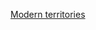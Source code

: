 {{Navbox
|name = 地区罗马史
|title = [[罗马帝国]]历史，按现今地区分列
|state = {{{state|autocollapse}}}
|listclass = hlist
|image = 
|above = 

|group1 = 现今地区
|list2 =
* [[阿尔巴尼亚历史#古代|阿尔巴尼亚]]
* [[巴尔干半岛历史|巴尔干半岛]]
* [[比利時高盧|比利时]]
* [[不列顛尼亞 (羅馬行省)|不列颠]]
* {{le|罗马高卢|Roman Gaul|法国}}
* {{le|罗马时期的格鲁吉亚|Roman Georgia|格鲁吉亚}}
* [[亞美尼亞行省|亚美尼亚]]（[[亞美尼亞行省|古典时代]]、[[拜占庭亚美尼亚|中世纪早期]]）
* [[高加索阿尔巴尼亚王国|阿塞拜疆]]
* [[日耳曼尼亚|德国]]
* [[希腊的罗马时期|希腊]]
* {{le|马扎尔征服前的匈牙利|History of Hungary before the Hungarian Conquest|匈牙利}}
* [[猶太 (羅馬行省)|以色列]]
* [[義大利 (羅馬帝國)|意大利]]
* {{le|罗马统治下的腓尼基|Phoenicia under Roman rule|黎巴嫩}}
* {{le|罗马时期的利比亚|Roman Libya|利比亚}}
* {{le|凯尔特卢森堡|Celtic Luxembourg|卢森堡}}
* [[马耳他历史#希腊人，腓尼基人与罗马人|马耳他]]
* [[摩纳哥历史|摩纳哥]]
* [[黑山历史#早期历史|黑山]]
* [[摩洛哥历史#罗马和罗马属地的摩洛哥|摩洛哥]]
* [[荷兰历史#罗马帝国时期|荷兰]]
* [[古代北非|北非]]
* {{le|叙利亚-巴勒斯坦|Syria-Palaestina|巴勒斯坦}}
* [[葡萄牙历史#罗马入侵|葡萄牙]]
* {{le|罗马达基亚|Roman Dacia|罗马尼亚}}
* {{le|罗马帝国时期的苏格兰|Scotland during the Roman Empire|苏格兰}}
* {{le|塞尔维亚的罗马遗产|Roman heritage in Serbia|塞尔维亚}}
* [[斯洛伐克历史|斯洛伐克]]
* [[斯洛文尼亞歷史#早期|斯洛文尼亚]]
* [[西班牙 (罗马行省)|西班牙]]
* {{le|罗马时期的瑞士|Switzerland in the Roman era|瑞士}}
* [[叙利亚 (罗马行省)|叙利亚]]
* {{le|罗马时期的突尼斯|History of Roman-era Tunisia|突尼斯}}
* [[土耳其历史#安纳托利亚地区的古典时代|土耳其]]
* {{le|罗马时期的威尔士|Wales in the Roman Era|威尔士}}

|below = 
}}
<noinclude>
{{collapsible option}}
[[Category:古罗马模板|Modern territories]]
</noinclude>